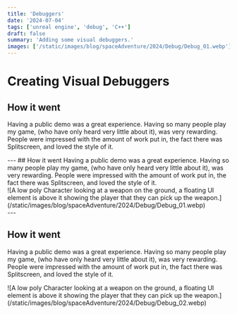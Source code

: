 ```yaml
---
title: 'Debuggers'
date: '2024-07-04'
tags: ['unreal engine', 'debug', 'C++']
draft: false
summary: 'Adding some visual debuggers.'
images: ['/static/images/blog/spaceAdventure/2024/Debug/Debug_01.webp']
---
```


# Creating Visual Debuggers

## How it went

Having a public demo was a great experience.
Having so many people play my game, (who have only heard very little about it), was very rewarding.
People were impressed with the amount of work put in, the fact there was Splitscreen, and loved the style of it.

<VideoPlayer loop autoPlay muted src="/static/vids/2024/debug/Debug_01.webm" />

<VideoPlayer loop autoPlay muted src="/static/vids/2024/debug/Debug_02.webm" />
--- ## How it went Having a public demo was a great experience. Having so many people play my game, (who
have only heard very little about it), was very rewarding. People were impressed with the amount of work
put in, the fact there was Splitscreen, and loved the style of it.

<div>
  ![A low poly Character looking at a weapon on the ground, a floating UI element is above it
  showing the player that they can pick up the
  weapon.](/static/images/blog/spaceAdventure/2024/Debug/Debug_01.webp)
</div>
---

## How it went

Having a public demo was a great experience.
Having so many people play my game, (who have only heard very little about it), was very rewarding.
People were impressed with the amount of work put in, the fact there was Splitscreen, and loved the style of it.

<div>
  ![A low poly Character looking at a weapon on the ground, a floating UI element is above it
  showing the player that they can pick up the
  weapon.](/static/images/blog/spaceAdventure/2024/Debug/Debug_02.webp)
</div>
